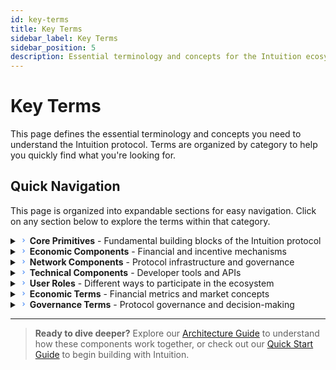 ```yaml
---
id: key-terms
title: Key Terms
sidebar_label: Key Terms
sidebar_position: 5
description: Essential terminology and concepts for the Intuition ecosystem
---
```


# Key Terms

This page defines the essential terminology and concepts you need to understand the Intuition protocol. Terms are organized by category to help you quickly find what you're looking for.

## Quick Navigation

This page is organized into expandable sections for easy navigation. Click on any section below to explore the terms within that category.

<div style={{
  display: 'flex',
  flexDirection: 'column',
  gap: '1rem'
}}>

<details style={{
  border: '1px solid var(--ifm-color-emphasis-200)',
  borderRadius: '8px',
  overflow: 'hidden'
}}>
<summary style={{
  padding: '1rem',
  cursor: 'pointer',
  display: 'flex',
  alignItems: 'center',
  gap: '0.75rem',
  backgroundColor: 'var(--ifm-color-emphasis-50)',
  border: 'none',
  outline: 'none',
  fontSize: '1rem',
  fontWeight: '600',
  color: 'var(--ifm-color-emphasis-900)'
}}>
<svg width="12" height="12" viewBox="0 0 24 24" fill="#3B82F6" style={{ flexShrink: 0 }}>
<path d="M8.59,16.58L13.17,12L8.59,7.41L10,6L16,12L10,18L8.59,16.58Z"/>
</svg>
<strong>Core Primitives</strong> - Fundamental building blocks of the Intuition protocol
</summary>

<div style={{ padding: '1.5rem' }}>

## Core Primitives

### **Atoms**

**Atoms** are the fundamental building blocks of the Intuition knowledge graph. Each atom represents a unique entity or concept and points to arbitrary data via a URI.

**Key Characteristics:**
- **Universal Identifiers**: Each atom has a unique identifier across the entire system
- **URI References**: Atoms point to any arbitrary URI (web pages, IPFS hashes, etc.)
- **Economic Units**: Atoms can have economic value through bonding curves
- **Composable**: Atoms can be combined to create more complex structures

**Examples:**
- A person's profile (points to their social media or personal website)
- A smart contract address (points to the contract's metadata)
- A piece of content (points to the actual content file)
- An organization (points to their official website)

### **Triples**

**Triples** represent relationships between atoms, forming the edges of the knowledge graph. Each triple consists of three atoms: a subject, predicate, and object.

**Structure:**
```
Subject → Predicate → Object
```

**Key Characteristics:**
- **Semantic Relationships**: Express meaningful connections between entities
- **Economic Value**: Triples can have economic value through bonding curves
- **Verifiable**: All relationships are cryptographically verifiable
- **Composable**: Triples can be combined to create complex knowledge structures

**Examples:**
- **Subject**: Alice (atom)
- **Predicate**: "works for" (atom)
- **Object**: Intuition Systems (atom)

This creates the statement: "Alice works for Intuition Systems"

### **Signals**

**Signals** represent user attestations or endorsements of atoms and triples. They indicate the strength of belief or support for a particular piece of information.

**Key Characteristics:**
- **Economic Weight**: Signals have economic value and can be traded
- **Subjective**: Represent personal beliefs and opinions
- **Aggregatable**: Multiple signals can be combined to show collective sentiment
- **Time-Bound**: Signals can change over time as opinions evolve

**Types of Signals:**
- **Positive Signals**: Endorsements or agreements
- **Negative Signals**: Disagreements or refutations
- **Neutral Signals**: Acknowledgment without taking a position

</div>
</details>

<details style={{
  border: '1px solid var(--ifm-color-emphasis-200)',
  borderRadius: '8px',
  overflow: 'hidden'
}}>
<summary style={{
  padding: '1rem',
  cursor: 'pointer',
  display: 'flex',
  alignItems: 'center',
  gap: '0.75rem',
  backgroundColor: 'var(--ifm-color-emphasis-50)',
  border: 'none',
  outline: 'none',
  fontSize: '1rem',
  fontWeight: '600',
  color: 'var(--ifm-color-emphasis-900)'
}}>
<svg width="12" height="12" viewBox="0 0 24 24" fill="#3B82F6" style={{ flexShrink: 0 }}>
<path d="M8.59,16.58L13.17,12L8.59,7.41L10,6L16,12L10,18L8.59,16.58Z"/>
</svg>
<strong>Economic Components</strong> - Financial and incentive mechanisms
</summary>

<div style={{ padding: '1.5rem' }}>

## Economic Components

### **Bonding Curves**

**Bonding curves** are mathematical functions that determine the price of shares in atoms and triples based on supply and demand. They create economic incentives for information quality.

**Key Functions:**
- **Price Discovery**: Automatically determine fair market value
- **Incentive Alignment**: Reward early adopters of valuable information
- **Liquidity**: Provide continuous trading opportunities
- **Anti-Speculation**: Prevent manipulation through mathematical constraints

**Curve Types:**
- **Pro-Rata Curves**: Linear pricing for stable assets
- **Bonding Curves**: Dynamic pricing that rewards early adopters
- **Custom Curves**: Specialized functions for specific use cases

### **Vaults**

**Vaults** are smart contracts that hold the economic value associated with atoms and triples. They manage deposits, redemptions, and share distribution.

**Key Functions:**
- **Asset Management**: Safely store and manage user deposits
- **Share Distribution**: Mint and burn shares based on economic activity
- **Fee Collection**: Collect small fees to maintain the system
- **Liquidity Provision**: Enable users to enter and exit positions

**Vault Types:**
- **Pro-Rata Vaults**: Traditional vaults with stable pricing
- **Bonding Curve Vaults**: Dynamic vaults with variable pricing
- **Multi-Curve Vaults**: Vaults supporting multiple pricing models

### **Terms**

**Terms** are the conceptual representations of atoms and triples that contain multiple vaults. They represent the underlying semantic meaning regardless of economic implementation.

**Key Characteristics:**
- **Semantic Identity**: Maintains the core meaning across different vaults
- **Economic Flexibility**: Can have multiple vaults with different curves
- **Market Cap Aggregation**: Combines value across all associated vaults
- **Universal Reference**: Provides a stable identifier for the concept

</div>
</details>

<details style={{
  border: '1px solid var(--ifm-color-emphasis-200)',
  borderRadius: '8px',
  overflow: 'hidden'
}}>
<summary style={{
  padding: '1rem',
  cursor: 'pointer',
  display: 'flex',
  alignItems: 'center',
  gap: '0.75rem',
  backgroundColor: 'var(--ifm-color-emphasis-50)',
  border: 'none',
  outline: 'none',
  fontSize: '1rem',
  fontWeight: '600',
  color: 'var(--ifm-color-emphasis-900)'
}}>
<svg width="12" height="12" viewBox="0 0 24 24" fill="#3B82F6" style={{ flexShrink: 0 }}>
<path d="M8.59,16.58L13.17,12L8.59,7.41L10,6L16,12L10,18L8.59,16.58Z"/>
</svg>
<strong>Network Components</strong> - Protocol infrastructure and governance
</summary>

<div style={{ padding: '1.5rem' }}>

## Network Components

### **Trust Protocol**

The **Trust Protocol** is the foundational mechanism that enables trustful interactions through cryptoeconomic incentives. It rewards users for contributing valuable information.

**Core Principles:**
- **Economic Incentives**: Users are rewarded for valuable contributions
- **Quality Signals**: Economic activity indicates information quality
- **Decentralized Curation**: No central authority controls information
- **Transparent Rules**: All mechanisms are open and verifiable

### **Knowledge Graph**

The **Knowledge Graph** is the collective network of atoms, triples, and signals that represents humanity's shared knowledge. It grows organically through user contributions.

**Key Features:**
- **Permissionless**: Anyone can contribute information
- **Verifiable**: All contributions are cryptographically verifiable
- **Composable**: Information can be combined and reused
- **Economic**: Valuable information is economically rewarded

### **Attestations**

**Attestations** are user statements about atoms and triples that contribute to the collective knowledge. They can be positive, negative, or neutral.

**Types of Attestations:**
- **Factual Claims**: Statements about objective reality
- **Opinions**: Subjective beliefs and preferences
- **Endorsements**: Support for existing information
- **Refutations**: Disagreements with existing information

</div>
</details>

<details style={{
  border: '1px solid var(--ifm-color-emphasis-200)',
  borderRadius: '8px',
  overflow: 'hidden'
}}>
<summary style={{
  padding: '1rem',
  cursor: 'pointer',
  display: 'flex',
  alignItems: 'center',
  gap: '0.75rem',
  backgroundColor: 'var(--ifm-color-emphasis-50)',
  border: 'none',
  outline: 'none',
  fontSize: '1rem',
  fontWeight: '600',
  color: 'var(--ifm-color-emphasis-900)'
}}>
<svg width="12" height="12" viewBox="0 0 24 24" fill="#3B82F6" style={{ flexShrink: 0 }}>
<path d="M8.59,16.58L13.17,12L8.59,7.41L10,6L16,12L10,18L8.59,16.58Z"/>
</svg>
<strong>Technical Components</strong> - Developer tools and APIs
</summary>

<div style={{ padding: '1.5rem' }}>

## Technical Components

### **GraphQL API**

The **GraphQL API** provides a unified interface for querying and interacting with the Intuition knowledge graph. It enables efficient data retrieval and real-time updates.

**Key Features:**
- **Real-Time Queries**: Get live data from the knowledge graph
- **Flexible Schema**: Query exactly the data you need
- **Subscription Support**: Receive updates as data changes
- **Batch Operations**: Efficiently process multiple requests

### **SDKs**

**Software Development Kits (SDKs)** provide pre-built tools and libraries for integrating with the Intuition protocol. They simplify common development tasks.

**Available SDKs:**
- **JavaScript/TypeScript SDK**: For web applications
- **React Components**: Pre-built UI components
- **GraphQL Client**: Optimized for Intuition's GraphQL API
- **Smart Contract Interfaces**: For direct blockchain interaction

### **Smart Contracts**

**Smart contracts** are the on-chain components that handle the economic and governance aspects of the Intuition protocol. They ensure transparency and immutability.

**Core Contracts:**
- **EthMultiVault**: Manages deposits, redemptions, and share distribution
- **AtomWallet**: Handles atom and triple creation
- **BondingCurveRegistry**: Manages different curve implementations
- **TrustBonding**: Implements trust-based economic mechanisms

</div>
</details>

<details style={{
  border: '1px solid var(--ifm-color-emphasis-200)',
  borderRadius: '8px',
  overflow: 'hidden'
}}>
<summary style={{
  padding: '1rem',
  cursor: 'pointer',
  display: 'flex',
  alignItems: 'center',
  gap: '0.75rem',
  backgroundColor: 'var(--ifm-color-emphasis-50)',
  border: 'none',
  outline: 'none',
  fontSize: '1rem',
  fontWeight: '600',
  color: 'var(--ifm-color-emphasis-900)'
}}>
<svg width="12" height="12" viewBox="0 0 24 24" fill="#3B82F6" style={{ flexShrink: 0 }}>
<path d="M8.59,16.58L13.17,12L8.59,7.41L10,6L16,12L10,18L8.59,16.58Z"/>
</svg>
<strong>User Roles</strong> - Different ways to participate in the ecosystem
</summary>

<div style={{ padding: '1.5rem' }}>

## User Roles

### **Attestors**

**Attestors** are users who contribute information to the knowledge graph by creating atoms, triples, and signals. They are rewarded for valuable contributions.

**Responsibilities:**
- **Information Creation**: Add new atoms and triples to the graph
- **Quality Assurance**: Provide signals to indicate information quality
- **Community Building**: Participate in knowledge curation
- **Economic Participation**: Engage with bonding curves and vaults

### **Curators**

**Curators** are users who specialize in organizing and validating information within the knowledge graph. They help maintain quality and coherence.

**Activities:**
- **Signal Provision**: Provide economic signals for information quality
- **Relationship Mapping**: Create meaningful triples between atoms
- **Quality Assessment**: Evaluate and endorse valuable information
- **Community Leadership**: Guide discussions and resolve disputes

### **Developers**

**Developers** build applications and tools that interact with the Intuition protocol. They create the interfaces and experiences that make the knowledge graph accessible.

**Development Areas:**
- **Frontend Applications**: User interfaces for interacting with the graph
- **Data Analytics**: Tools for analyzing knowledge graph data
- **Integration Services**: APIs and services that connect to Intuition
- **Mobile Applications**: Native mobile experiences

</div>
</details>

<details style={{
  border: '1px solid var(--ifm-color-emphasis-200)',
  borderRadius: '8px',
  overflow: 'hidden'
}}>
<summary style={{
  padding: '1rem',
  cursor: 'pointer',
  display: 'flex',
  alignItems: 'center',
  gap: '0.75rem',
  backgroundColor: 'var(--ifm-color-emphasis-50)',
  border: 'none',
  outline: 'none',
  fontSize: '1rem',
  fontWeight: '600',
  color: 'var(--ifm-color-emphasis-900)'
}}>
<svg width="12" height="12" viewBox="0 0 24 24" fill="#3B82F6" style={{ flexShrink: 0 }}>
<path d="M8.59,16.58L13.17,12L8.59,7.41L10,6L16,12L10,18L8.59,16.58Z"/>
</svg>
<strong>Economic Terms</strong> - Financial metrics and market concepts
</summary>

<div style={{ padding: '1.5rem' }}>

## Economic Terms

### **Market Cap**

**Market cap** represents the total theoretical value of all shares in a term (atom or triple). It is calculated as the product of total shares and current share price.

**Calculation:**
```
Market Cap = Total Shares × Current Share Price
```

**Significance:**
- **Value Indicator**: Shows the perceived value of information
- **Comparison Metric**: Allows comparison between different terms
- **Investment Guide**: Helps users make informed decisions
- **Quality Signal**: Higher market caps often indicate higher quality

### **Share Price**

**Share price** is the current cost to purchase one share of a term. It is determined by the bonding curve function based on supply and demand.

**Factors Affecting Price:**
- **Supply**: Number of shares currently in circulation
- **Demand**: User interest and willingness to pay
- **Curve Function**: Mathematical relationship between supply and price
- **Market Activity**: Recent trading volume and patterns

### **Liquidity**

**Liquidity** refers to the ease with which shares can be bought or sold without significantly affecting the price. High liquidity enables efficient trading.

**Liquidity Factors:**
- **Trading Volume**: Amount of shares traded regularly
- **Market Depth**: Number of buy and sell orders
- **Price Stability**: How much price changes with large trades
- **Accessibility**: How easy it is for users to participate

</div>
</details>

<details style={{
  border: '1px solid var(--ifm-color-emphasis-200)',
  borderRadius: '8px',
  overflow: 'hidden'
}}>
<summary style={{
  padding: '1rem',
  cursor: 'pointer',
  display: 'flex',
  alignItems: 'center',
  gap: '0.75rem',
  backgroundColor: 'var(--ifm-color-emphasis-50)',
  border: 'none',
  outline: 'none',
  fontSize: '1rem',
  fontWeight: '600',
  color: 'var(--ifm-color-emphasis-900)'
}}>
<svg width="12" height="12" viewBox="0 0 24 24" fill="#3B82F6" style={{ flexShrink: 0 }}>
<path d="M8.59,16.58L13.17,12L8.59,7.41L10,6L16,12L10,18L8.59,16.58Z"/>
</svg>
<strong>Governance Terms</strong> - Protocol governance and decision-making
</summary>

<div style={{ padding: '1.5rem' }}>

## Governance Terms

### **Proposals**

**Proposals** are suggested changes to the Intuition protocol that are voted on by the community. They can include parameter changes, new features, or governance updates.

**Proposal Types:**
- **Parameter Changes**: Adjusting bonding curve parameters
- **Feature Additions**: Adding new functionality to the protocol
- **Governance Updates**: Changing how decisions are made
- **Emergency Actions**: Responding to critical issues

### **Voting**

**Voting** is the process by which the community makes decisions about the protocol. Votes are weighted by economic stake and participation.

**Voting Mechanisms:**
- **Token Weighted**: Votes are proportional to token holdings
- **Time Locked**: Some proposals require time delays
- **Multi-Sig**: Critical decisions require multiple approvals
- **Emergency Powers**: Special procedures for urgent situations

</div>
</details>

</div>

---

> **Ready to dive deeper?** Explore our [Architecture Guide](/guides/developer-tools/deep-dive/architecture) to understand how these components work together, or check out our [Quick Start Guide](/guides/quickstart) to begin building with Intuition. 
